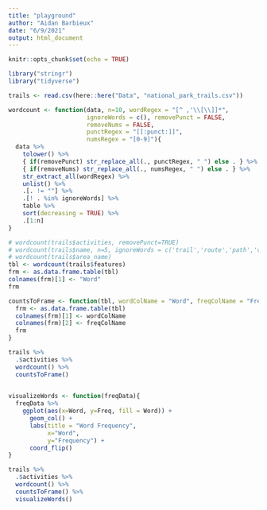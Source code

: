 ---
title: "playground"
author: "Aidan Barbieux"
date: "6/9/2021"
output: html_document
---

```{r setup, include=FALSE}
knitr::opts_chunk$set(echo = TRUE)
```

```{r}
library("stringr")
library("tidyverse")

trails <- read.csv(here::here("Data", "national_park_trails.csv"))
```

```{r}
wordcount <- function(data, n=10, wordRegex = "[^ ,'\\[\\]]*",
                      ignoreWords = c(), removePunct = FALSE,
                      removeNums = FALSE,
                      punctRegex = "[[:punct:]]",
                      numsRegex = "[0-9]"){
  data %>%
    tolower() %>%
    { if(removePunct) str_replace_all(., punctRegex, " ") else . } %>%
    { if(removeNums) str_replace_all(., numsRegex, " ") else . } %>%
    str_extract_all(wordRegex) %>%
    unlist() %>%
    .[. != ""] %>%
    .[! . %in% ignoreWords] %>%
    table %>%
    sort(decreasing = TRUE) %>%
    .[1:n]
}

# wordcount(trails$activities, removePunct=TRUE)
# wordcount(trails$name, n=5, ignoreWords = c('trail','route','path','via','loop','to','and','with', ''))
# wordcount(trails$area_name)
tbl <- wordcount(trails$features)
frm <- as.data.frame.table(tbl)
colnames(frm)[1] <- "Word"
frm

```

```{r}
countsToFrame <- function(tbl, wordColName = "Word", freqColName = "Freq"){
  frm <- as.data.frame.table(tbl)
  colnames(frm)[1] <- wordColName
  colnames(frm)[2] <- freqColName
  frm
}

trails %>%
  .$activities %>%
  wordcount() %>%
  countsToFrame()
  
```

```{r}
visualizeWords <- function(freqData){
  freqData %>%
    ggplot(aes(x=Word, y=Freq, fill = Word)) +
      geom_col() + 
      labs(title = "Word Frequency",
           x="Word",
           y="Frequency") + 
      coord_flip()
}

trails %>%
  .$activities %>%
  wordcount() %>%
  countsToFrame() %>%
  visualizeWords()
```

